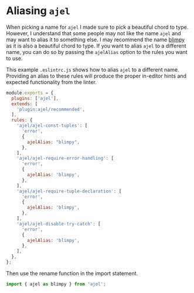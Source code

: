 # Aliasing `ajel`

When picking a name for `ajel` I made sure to pick a beautiful chord to type. However, I understand that some people may not like the name `ajel` and may want to alias it to something else.
I may recommend the name [blimpy](https://www.youtube.com/watch?v=2VOnKMJqIL0) as it is also a beautiful chord to type. If you want to alias `ajel` to a different name, you can do so by passing the `ajelAlias` option to the rules you want to use.

This example `.eslintrc.js` shows how to alias `ajel` to a different name. Providing an alias to these rules will produce the proper in-editor hints and expected functionality from the linter.

```javascript
module.exports = {
  plugins: ['ajel'],
  extends: [
    'plugin:ajel/recommended',
  ],
  rules: {
    'ajel/ajel-const-tuples': [
      'error',
      {
        ajelAlias: "blimpy",
      },
    ],
    'ajel/ajel-require-error-handling': [
      'error',
      {
        ajelAlias: 'blimpy',
      },
    ],
    'ajel/ajel-require-tuple-declaration': [
      'error',
      {
        ajelAlias: 'blimpy',
      },
    ],
    'ajel/ajel-disable-try-catch': [
      'error',
      {
        ajelAlias: 'blimpy',
      },
    ],
  },
};
```

Then use the rename function in the import statement.

```javascript
import { ajel as blimpy } from 'ajel';
```
